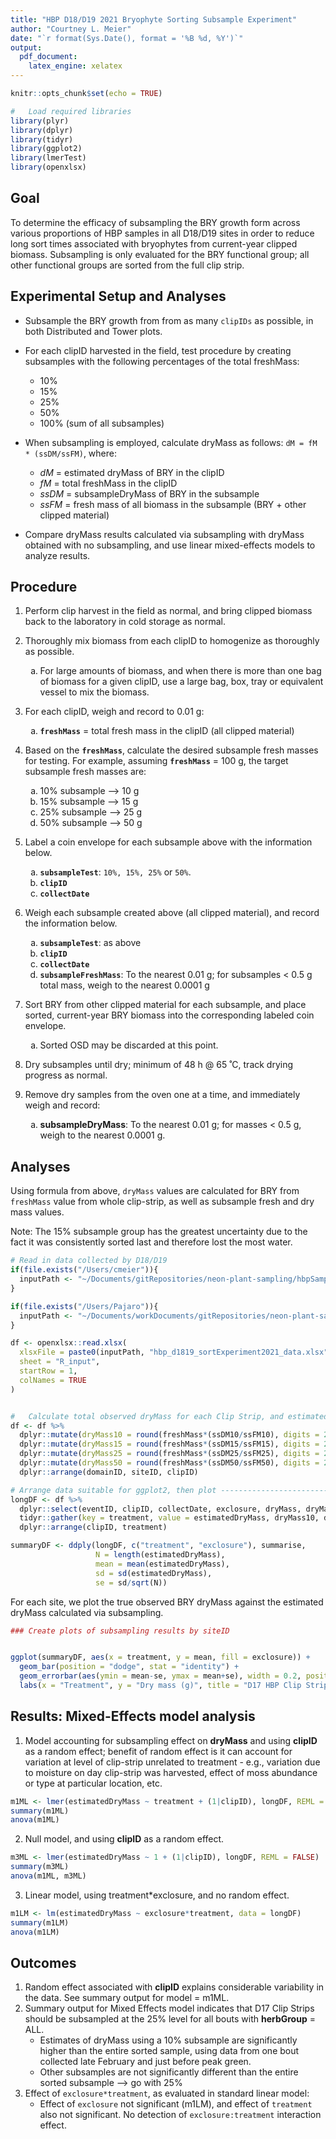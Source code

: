 ```yaml
---
title: "HBP D18/D19 2021 Bryophyte Sorting Subsample Experiment"
author: "Courtney L. Meier"
date: "`r format(Sys.Date(), format = '%B %d, %Y')`"
output: 
  pdf_document: 
    latex_engine: xelatex
---
```


```r
knitr::opts_chunk$set(echo = TRUE)

#   Load required libraries
library(plyr)
library(dplyr)
library(tidyr)
library(ggplot2)
library(lmerTest)
library(openxlsx)

```

##  Goal

To determine the efficacy of subsampling the BRY growth form across various proportions of HBP samples in all D18/D19 sites in order to reduce long sort times associated with bryophytes from current-year clipped biomass. Subsampling is only evaluated for the BRY functional group; all other functional groups are sorted from the full clip strip.



##  Experimental Setup and Analyses

* Subsample the BRY growth from from as many `clipIDs` as possible, in both Distributed and Tower plots.

* For each clipID harvested in the field, test procedure by creating subsamples with the following percentages of the total freshMass:
    - 10%
    - 15%
    - 25%
    - 50%
    - 100% (sum of all subsamples)

* When subsampling is employed, calculate dryMass as follows: `dM = fM * (ssDM/ssFM)`, where:
    - *dM* = estimated dryMass of BRY in the clipID
    - *fM* = total freshMass in the clipID
    - *ssDM* = subsampleDryMass of BRY in the subsample
    - *ssFM* = fresh mass of all biomass in the subsample (BRY + other clipped material)

* Compare dryMass results calculated via subsampling with dryMass obtained with no subsampling, and use linear mixed-effects models to analyze results.



##  Procedure

1. Perform clip harvest in the field as normal, and bring clipped biomass back to the laboratory in cold storage as normal.

1. Thoroughly mix biomass from each clipID to homogenize as thoroughly as possible.
    a. For large amounts of biomass, and when there is more than one bag of biomass for a given clipID, use a large bag, box, tray or equivalent vessel to mix the biomass.

1. For each clipID, weigh and record to 0.01 g:
    a. **`freshMass`** = total fresh mass in the clipID (all clipped material)

1. Based on the **`freshMass`**, calculate the desired subsample fresh masses for testing. For example, assuming **`freshMass`** = 100 g, the target subsample fresh masses are:
    a. 10% subsample --> 10 g
    a. 15% subsample --> 15 g
    a. 25% subsample --> 25 g
    a. 50% subsample --> 50 g

1. Label a coin envelope for each subsample above with the information below.
    a. **`subsampleTest`**: `10%, 15%, 25%` or `50%`.
    a. **`clipID`**
    a. **`collectDate`**

1. Weigh each subsample created above (all clipped material), and record the information below.
    a. **`subsampleTest`**: as above
    a. **`clipID`**
    a. **`collectDate`**
    a. **`subsampleFreshMass`**: To the nearest 0.01 g; for subsamples < 0.5 g total mass, weigh to the nearest 0.0001 g

1. Sort BRY from other clipped material for each subsample, and place sorted, current-year BRY biomass into the corresponding labeled coin envelope. 
    a. Sorted OSD may be discarded at this point.

1. Dry subsamples until dry; minimum of 48 h @ 65 ˚C, track drying progress as normal.

1. Remove dry samples from the oven one at a time, and immediately weigh and record:
    a. **subsampleDryMass**: To the nearest 0.01 g; for masses < 0.5 g, weigh to the nearest 0.0001 g.
    


##  Analyses

Using formula from above, `dryMass` values are calculated for BRY from `freshMass` value from whole clip-strip, as well as subsample fresh and dry mass values.

Note: The 15% subsample group has the greatest uncertainty due to the fact it was consistently sorted last and therefore lost the most water.

```r
# Read in data collected by D18/D19
if(file.exists("/Users/cmeier")){
  inputPath <- "~/Documents/gitRepositories/neon-plant-sampling/hbpSampling/subsampleSortExperiments/"
}

if(file.exists("/Users/Pajaro")){
  inputPath <- "~/Documents/workDocuments/gitRepositories/neon-plant-sampling/hbpSampling/subsampleSortExperiments/"
}

df <- openxlsx::read.xlsx(
  xlsxFile = paste0(inputPath, "hbp_d1819_sortExperiment2021_data.xlsx"),
  sheet = "R_input",
  startRow = 1,
  colNames = TRUE
)


#   Calculate total observed dryMass for each Clip Strip, and estimated dryMass from subsampling
df <- df %>%
  dplyr::mutate(dryMass10 = round(freshMass*(ssDM10/ssFM10), digits = 2), .before = dryMass) %>%
  dplyr::mutate(dryMass15 = round(freshMass*(ssDM15/ssFM15), digits = 2), .before = dryMass) %>%
  dplyr::mutate(dryMass25 = round(freshMass*(ssDM25/ssFM25), digits = 2), .before = dryMass) %>%
  dplyr::mutate(dryMass50 = round(freshMass*(ssDM50/ssFM50), digits = 2), .before = dryMass) %>%
  dplyr::arrange(domainID, siteID, clipID)

# Arrange data suitable for ggplot2, then plot ------------------------------> needs work to work with this dataset
longDF <- df %>%
  dplyr::select(eventID, clipID, collectDate, exclosure, dryMass, dryMass10, dryMass25, dryMass50) %>%
  tidyr::gather(key = treatment, value = estimatedDryMass, dryMass10, dryMass25, dryMass50, dryMass) %>%
  dplyr::arrange(clipID, treatment)

summaryDF <- ddply(longDF, c("treatment", "exclosure"), summarise,
                   N = length(estimatedDryMass),
                   mean = mean(estimatedDryMass),
                   sd = sd(estimatedDryMass),
                   se = sd/sqrt(N))
```

For each site, we plot the true observed BRY dryMass against the estimated dryMass calculated via subsampling.

``` r
### Create plots of subsampling results by siteID


ggplot(summaryDF, aes(x = treatment, y = mean, fill = exclosure)) +
  geom_bar(position = "dodge", stat = "identity") +
  geom_errorbar(aes(ymin = mean-se, ymax = mean+se), width = 0.2, position = position_dodge(0.9)) +
  labs(x = "Treatment", y = "Dry mass (g)", title = "D17 HBP Clip Strip subsampling")


```



## Results: Mixed-Effects model analysis

1.  Model accounting for subsampling effect on **dryMass** and using **clipID** as a random effect; benefit of random effect is it can account for variation at level of clip-strip unrelated to treatment - e.g., variation due to moisture on day clip-strip was harvested, effect of moss abundance or type at particular location, etc.
```r

m1ML <- lmer(estimatedDryMass ~ treatment + (1|clipID), longDF, REML = FALSE)
summary(m1ML)
anova(m1ML)

```
\pagebreak


2.  Null model, and using **clipID** as a random effect.
```r
m3ML <- lmer(estimatedDryMass ~ 1 + (1|clipID), longDF, REML = FALSE)
summary(m3ML)
anova(m1ML, m3ML)

```
\pagebreak


3.  Linear model, using treatment*exclosure, and no random effect.
```r
m1LM <- lm(estimatedDryMass ~ exclosure*treatment, data = longDF)
summary(m1LM)
anova(m1LM)

```
\pagebreak


##  Outcomes

1. Random effect associated with **clipID** explains considerable variability in the data. See summary output for model = m1ML.
1. Summary output for Mixed Effects model indicates that D17 Clip Strips should be subsampled at the 25% level for all bouts with **herbGroup** = ALL.
    - Estimates of dryMass using a 10% subsample are significantly higher than the entire sorted sample, using data from one bout collected late February and just before peak green.
    - Other subsamples are not significantly different than the entire sorted subsample --> go with 25%
1. Effect of `exclosure*treatment`, as evaluated in standard linear model:
    - Effect of `exclosure` not significant (m1LM), and effect of `treatment` also not significant. No detection of `exclosure:treatment` interaction effect.

    